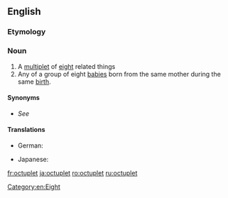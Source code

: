 ==English==

===Etymology===
{{rfe|lang=en}}

===Noun===
{{en-noun}}

# A [[multiplet]] of [[eight]] related things
# Any of a group of eight [[baby|babies]] born from the same mother during the same [[birth]].

====Synonyms====
* {{sense|any group of 8}} ''See'' '''{{l|en|octet}}'''

====Translations====
{{trans-top|one of eight babies born at the same birth}}
* German: {{t|de|Achtling|m}}
{{trans-mid}}
* Japanese: {{t+|ja|八つ子|tr=yatsugo|sc=Jpan}}
{{trans-bottom}}

[[Category:en:Eight]]

[[fr:octuplet]]
[[ja:octuplet]]
[[ro:octuplet]]
[[ru:octuplet]]